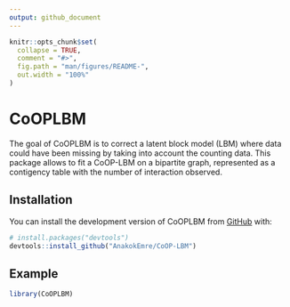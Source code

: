 ```yaml
---
output: github_document
---
```


<!-- README.md is generated from README.Rmd. Please edit that file -->

```r
knitr::opts_chunk$set(
  collapse = TRUE,
  comment = "#>",
  fig.path = "man/figures/README-",
  out.width = "100%"
)
```

# CoOPLBM

<!-- badges: start -->
<!-- badges: end -->

The goal of CoOPLBM is to correct a latent block model (LBM) where data could have been missing by taking into account the counting data. This package allows to fit a CoOP-LBM on a bipartite graph, represented as a contigency table with the number of interaction observed. 

## Installation

You can install the development version of CoOPLBM from [GitHub](https://github.com/) with:

``` r
# install.packages("devtools")
devtools::install_github("AnakokEmre/CoOP-LBM")
```

## Example


```r
library(CoOPLBM)
```



